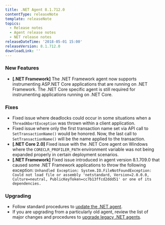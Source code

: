```yaml
---
title: .NET Agent 8.1.712.0
contentType: releaseNote
template: releaseNote
topics:
  - Release notes
  - Agent release notes
  - NET release notes
releaseDateTime: '2018-05-01 15:00'
releaseVersion: 8.1.712.0
downloadLink: ''
---
```


### New Features

* **\[.NET Framework]** The .NET Framework agent now supports instrumenting ASP.NET Core applications that are running on .NET Framework. The .NET Core specific agent is still required for instrumenting applications running on .NET Core.

### Fixes

* Fixed issue where deadlocks could occur in some situations when a `ThreadAbortException` was thrown within a client application.
* Fixed issue where only the first transaction name set via API call to `SetTransactionName()` would be honored. Now, the last call to `SetTransactionName()` will be the name applied to the transaction.
* **\[.NET Core 2.0]** Fixed issue with the .NET Core agent on Windows where the `CORECLR_PROFILER_PATH` environment variable was not being expanded properly in certain deployment scenarios.
* **\[.NET Framework]** Fixed issue introduced in agent version 8.1.709.0 that caused some .NET Framework applications to throw the following exception: `Unhandled Exception: System.IO.FileNotFoundException: Could not load file or assembly 'netstandard, Version=2.0.0.0, Culture=neutral, PublicKeyToken=cc7b13ffcd2ddd51' or one of its dependencies.`

### Upgrading

* Follow standard procedures to [update the .NET agent](/docs/agents/net-agent/installation-configuration/update-net-agent).
* If you are upgrading from a particularly old agent, review the list of major changes and procedures to [upgrade legacy .NET agents](/docs/agents/net-agent/troubleshooting/upgrade-legacy-net-agents).

